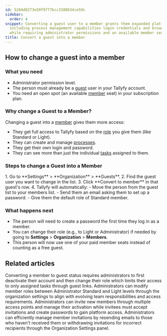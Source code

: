 ```yaml
---
id: 5284d8273e50f9777bcc3108634ce59c
sidebar:
  order: 4
snippet: Converting a guest user to a member grants them expanded platform access
  including process management capabilities login credentials and broader visibility
  while requiring administrator permissions and an available member seat.
title: Convert a guest into a member
---
```



## How to change a guest into a member

### What you need
- Administrator permission level.
- The person must already be a [guest](/products/pro/documenting/guests/) user in your Tallyfy account.
- You need an open spot (an available [member](/products/pro/documenting/members/) seat) in your subscription plan.

### Why change a Guest to a Member?
Changing a guest into a [member](/products/pro/documenting/members/) gives them more access:
- They get full access to Tallyfy based on the [role](/products/pro/documenting/members/how-do-i-manage-member-permissions-in-tallyfy/) you give them (like Standard or Light).
- They can create and manage [processes](/products/pro/tracking-and-tasks/processes/).
- They get their own login and password.
- They can see more than just the individual [tasks](/products/pro/tracking-and-tasks/tasks/) assigned to them.

### Steps to change a Guest into a Member

<Steps>
1. Go to **Settings** > **Organization** > **Guests**.
2. Find the guest user you want to change in the list.
3. Click **Convert to member** in that guest's row.
4. Tallyfy will automatically:
   - Move the person from the guest list to your members list.
   - Send them an email asking them to set up a password.
   - Give them the default role of Standard member.
</Steps>

### What happens next
- The person will need to create a password the first time they log in as a member.
- You can change their role (e.g., to Light or Administrator) if needed by going to **Settings** > **Organization** > **Members**.
- This person will now use one of your paid member seats instead of counting as a free guest.


## Related articles
<CardGrid>
<LinkTitleCard header="<b>Members > Convert a member to a guest</b>" href="/products/pro/documenting/members/convert-member-to-guest/" > Converting a member to guest status requires administrators to first deactivate their account and then change their role which limits their access to only assigned tasks through guest links. </LinkTitleCard>
<LinkTitleCard header="<b>Members > Change the role of a member</b>" href="/products/pro/documenting/members/how-can-i-change-a-members-role-in-tallyfy/" > Administrators can modify member roles between Administrator Standard and Light levels through the organization settings to align with evolving team responsibilities and access requirements. </LinkTitleCard>
<LinkTitleCard header="<b>Members > Invite and activate members</b>" href="/products/pro/documenting/members/how-to-invite-and-activate-members-on-tallyfy/" > Administrators can invite new members through multiple access points and manage their activation while invitees must accept invitations and create passwords to gain platform access. </LinkTitleCard>
<LinkTitleCard header="<b>Members > Resending or withdrawing invites</b>" href="/products/pro/documenting/members/how-to-resend-or-withdraw-invites-in-tallyfy/" > Administrators can efficiently manage member invitations by resending emails to those who haven't received them or withdrawing invitations for incorrect recipients through the Organization Settings panel. </LinkTitleCard>
</CardGrid>